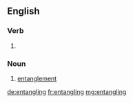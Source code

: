 
==English==

===Verb===
{{head|en}}

# {{present participle of|entangle}}

===Noun===
{{en-noun}}

# [[entanglement]]

[[de:entangling]]
[[fr:entangling]]
[[mg:entangling]]